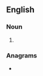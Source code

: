 ==English==

===Noun===
{{en-noun}}

# {{initialism of|en|{{w|Universal Product Code}}}}

===Anagrams===
* {{anagrams|en|a=cpu|CPU|P.U.C.|PUC|Pcu|cup}}